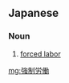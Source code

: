 ==Japanese==
{{ja-kanjitab|きょう|せい|ろう|どう|yomi=on}}

===Noun===
{{ja-noun|きょうせい ろうどう}}

# [[forced labor]]
#: {{ja-usex|'''強制労働'''で家族を失った。|'''きょうせい ろうどう''' で かぞく を うしなった。|We lost our family members to forced labor.}}

[[mg:強制労働]]